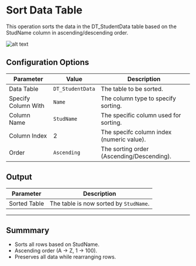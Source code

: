 # Sort Data Table  

This operation sorts the data in the DT_StudentData table based on the StudName column in ascending/descending order.  

![alt text](../../../assets/datatable/sort-data-table.png)

## Configuration Options

| Parameter          | Value             | Description                                |
|-------------------|-----------------|--------------------------------------------|
| Data Table    | `DT_StudentData` | The table to be sorted.                    |
| Specify Column With | `Name`  | The column type to specify sorting.        |
| Column Name   | `StudName`       | The specific column used for sorting.      |
| Column Index        | 2     | The specifc column index (numeric value). |
| Order         | `Ascending`      | The sorting order (Ascending/Descending). |

## Output

| Parameter        | Description                            |
|-----------------|----------------------------------------|
| Sorted Table | The table is now sorted by `StudName`. |

---

## Summmary
- Sorts all rows based on StudName.  
- Ascending order (A → Z, 1 → 100).  
- Preserves all data while rearranging rows.  